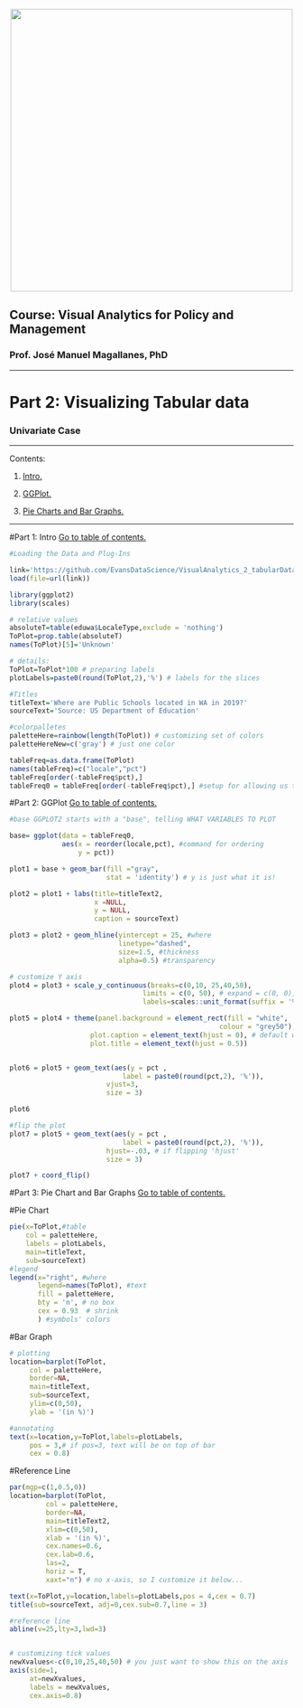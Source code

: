 <br> 
<center><img src="http://i.imgur.com/sSaOozN.png" width="500"></center>

## Course: Visual Analytics for Policy and Management

### Prof. José Manuel Magallanes, PhD 

_____
<a id='part1'></a>

# Part 2: Visualizing Tabular data
### Univariate Case

_____

Contents:

1. [Intro.](#part1)

2. [GGPlot.](#part2) 

3. [Pie Charts and Bar Graphs.](#part3)



_____

#Part 1: Intro
[Go to table of contents.](#part1)
<a id='part1'></a>

```r
#Loading the Data and Plug-Ins

link='https://github.com/EvansDataScience/VisualAnalytics_2_tabularData/raw/master/data/eduwa.rda'
load(file=url(link))

library(ggplot2)
library(scales)

```



```r
# relative values
absoluteT=table(eduwa$LocaleType,exclude = 'nothing')
ToPlot=prop.table(absoluteT)
names(ToPlot)[5]='Unknown'

# details:
ToPlot=ToPlot*100 # preparing labels
plotLabels=paste0(round(ToPlot,2),'%') # labels for the slices

#Titles
titleText='Where are Public Schools located in WA in 2019?'
sourceText='Source: US Department of Education'

#colorpalletes
paletteHere=rainbow(length(ToPlot)) # customizing set of colors
paletteHereNew=c('gray') # just one color

```


```r

tableFreq=as.data.frame(ToPlot)
names(tableFreq)=c("locale","pct")
tableFreq[order(-tableFreq$pct),]
tableFreq0 = tableFreq[order(-tableFreq$pct),] #setup for allowing us to order

```


#Part 2: GGPlot
[Go to table of contents.](#part2)
<a id='part2'></a>


```r
#base GGPLOT2 starts with a "base", telling WHAT VARIABLES TO PLOT

base= ggplot(data = tableFreq0, 
             aes(x = reorder(locale,pct), #command for ordering
                 y = pct)) 

plot1 = base + geom_bar(fill ="gray",
                        stat = 'identity') # y is just what it is!

plot2 = plot1 + labs(title=titleText2,
                     x =NULL, 
                     y = NULL,
                     caption = sourceText)

plot3 = plot2 + geom_hline(yintercept = 25, #where
                           linetype="dashed", 
                           size=1.5, #thickness
                           alpha=0.5) #transparency

# customize Y axis
plot4 = plot3 + scale_y_continuous(breaks=c(0,10, 25,40,50),
                                 limits = c(0, 50), # expand = c(0, 0),
                                 labels=scales::unit_format(suffix = '%')) 

plot5 = plot4 + theme(panel.background = element_rect(fill = "white",
                                                    colour = "grey50"),
                    plot.caption = element_text(hjust = 0), # default was 1
                    plot.title = element_text(hjust = 0.5))


plot6 = plot5 + geom_text(aes(y = pct , 
                            label = paste0(round(pct,2), '%')),
                        vjust=3, 
                        size = 3)

plot6 


```




```r
#flip the plot
plot7 = plot5 + geom_text(aes(y = pct , 
                            label = paste0(round(pct,2), '%')),
                        hjust=-.03, # if flipping 'hjust'
                        size = 3)

plot7 + coord_flip()

```




#Part 3: Pie Chart and Bar Graphs
[Go to table of contents.](#part3)
<a id='part3'></a>


#Pie Chart
```r

pie(x=ToPlot,#table
    col = paletteHere, 
    labels = plotLabels,
    main=titleText,
    sub=sourceText)
#legend
legend(x="right", #where
       legend=names(ToPlot), #text
       fill = paletteHere,
       bty = 'n', # no box
       cex = 0.93  # shrink
       ) #symbols' colors

```


#Bar Graph
```r
# plotting
location=barplot(ToPlot,
     col = paletteHere,
     border=NA,
     main=titleText,
     sub=sourceText,
     ylim=c(0,50),
     ylab = '(in %)')

#annotating
text(x=location,y=ToPlot,labels=plotLabels,
     pos = 3,# if pos=3, text will be on top of bar
     cex = 0.8) 

```


#Reference Line
```r

par(mgp=c(1,0.5,0)) 
location=barplot(ToPlot,
         col = paletteHere,
         border=NA,
         main=titleText2,
         xlim=c(0,50), 
         xlab = '(in %)',
         cex.names=0.6,
         cex.lab=0.6,
         las=2,
         horiz = T,
         xaxt="n") # no x-axis, so I customize it below...

text(x=ToPlot,y=location,labels=plotLabels,pos = 4,cex = 0.7) 
title(sub=sourceText, adj=0,cex.sub=0.7,line = 3) 

#reference line
abline(v=25,lty=3,lwd=3)


# customizing tick values
newXvalues<-c(0,10,25,40,50) # you just want to show this on the axis
axis(side=1, 
     at=newXvalues, 
     labels = newXvalues,
     cex.axis=0.8)

```



